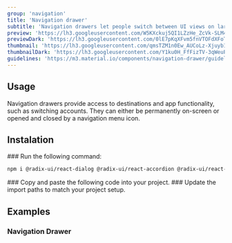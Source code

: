```yaml
---
group: 'navigation'
title: 'Navigation drawer'
subtitle: 'Navigation drawers let people switch between UI views on larger devices'
preview: 'https://lh3.googleusercontent.com/W5KXckuj5QI1LZzHe_ZcVk-SLM4de_7RspI74hENhGDaoZQMREUkCGgcHcKOxCqxk8a9zBCLeQupSOYhya6FgvEcFrw5A_lyF2iQQJYRphNRgfHobME=s0'
previewDark: 'https://lh3.googleusercontent.com/0lE7pKqXFvm5fnVTOFdXFoT8JrMs2FC17W3ioURwEsjh4jv8EJURiy6W_A3BC6oOfH7Yfi67EAYS9Yn-EWkMTJcQpU1rFUmL2zpyTB8DGRM-JGDLvhBC=s0'
thumbnail: 'https://lh3.googleusercontent.com/qmsTZM1n0Ew_AUCoLz-Xjuyb1Qu57kyfi_Vp59yS9INAJcUEzDyvSsAfYOXBupPCE0sygWhSDvl155dOfNEAty_VeR4UPkbmhYeSDObQ9svkWnB1ifQ=w2400'
thumbnailDark: 'https://lh3.googleusercontent.com/Y1ku0H_FfFizTV-3qWeuPXUyEhJ0UpC84YEldalsmRKsrUZQvytrkQOsktd3QtkIczOTJactq_96t3tNfKsYStQ37A0DkGFdezhLbk_j_Ut2vcJS6X0=w2400'
guidelines: 'https://m3.material.io/components/navigation-drawer/guidelines'
---
```



## Usage

Navigation drawers provide access to destinations and app functionality, such as switching accounts. They can either be permanently on-screen or opened and closed by a navigation menu icon.

## Instalation

<Steps>

<Step>
### Run the following command:

```bash
npm i @radix-ui/react-dialog @radix-ui/react-accordion @radix-ui/react-slot
```

</Step>

<Step>
  ### Copy and paste the following code into your project.
  <ComponentSource name="navigation-drawer" />
</Step>

<Step>
### Update the import paths to match your project setup.

</Step>

</Steps>

## Examples

### Navigation Drawer

<ComponentContainer>
  <NavigationDrawerExample slot='preview' client:visible/>

```tsx

```

</ComponentContainer>
